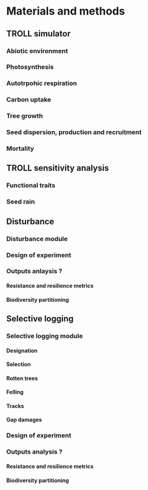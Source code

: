 # Materials and methods

## TROLL simulator

### Abiotic environment

### Photosynthesis

### Autotrpohic respiration

### Carbon uptake

### Tree growth

### Seed dispersion, production and recruitment

### Mortality

## TROLL sensitivity analysis

### Functional traits

### Seed rain

## Disturbance

### Disturbance module

### Design of experiment

### Outputs anlaysis ?

#### Resistance and resilience metrics

#### Biodiversity partitioning

## Selective logging

### Selective logging module

#### Designation

#### Selection

#### Rotten trees

#### Felling

#### Tracks

#### Gap damages

### Design of experiment

### Outputs analysis ?

#### Resistance and resilience metrics

#### Biodiversity partitioning
